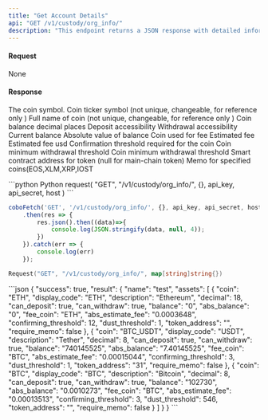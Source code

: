 ```yaml
---
title: "Get Account Details"
api: "GET /v1/custody/org_info/"
description: "This endpoint returns a JSON response with detailed information about the organization associated with the authenticated user's custody wallet."
---
```


#### Request
None

#### Response
<ResponseField name="coin" type="String">The coin symbol.</ResponseField>
<ResponseField name="display_code" type="String">Coin ticker symbol (not unique, changeable, for reference only )</ResponseField>
<ResponseField name="description" type="String">Full name of coin (not unique, changeable, for reference only )</ResponseField>
<ResponseField name="decimal" type="String">Coin balance decimal places</ResponseField>
<ResponseField name="can_deposit" type="Boolean">Deposit accessibility</ResponseField>
<ResponseField name="can_withdraw" type="Boolean">Withdrawal accessibility</ResponseField>
<ResponseField name="Balance" type="String">Current balance</ResponseField>
<ResponseField name="abs_balance" type="String">Absolute value of balance</ResponseField>
<ResponseField name="fee_coin" type="String">Coin used for fee</ResponseField>
<ResponseField name="abs_estimate_fee" type="String">Estimated fee</ResponseField>
<ResponseField name="abs_estimate_fee_usd" type="String">Estimated fee usd</ResponseField>
<ResponseField name="confirming_threshold" type="Int">Confirmation threshold required for the coin</ResponseField>
<ResponseField name="dust_threshold" type="Int">Coin minimum withdrawal threshold</ResponseField>
<ResponseField name="minimum_deposit_threshold" type="String">Coin minimum withdrawal threshold</ResponseField>
<ResponseField name="token_address" type="String">Smart contract address for token (null for main-chain token)</ResponseField>
<ResponseField name="require_memo" type="String">Memo for specified coins(EOS,XLM,XRP,IOST</ResponseField>






<RequestExample>
```python Python
request(
  "GET",
  "/v1/custody/org_info/",
  {},
  api_key,
  api_secret,
  host
)
```

```javascript JavaScript
coboFetch('GET', '/v1/custody/org_info/', {}, api_key, api_secret, host)
    .then(res => {
        res.json().then((data)=>{
            console.log(JSON.stringify(data, null, 4));
        })
    }).catch(err => {
        console.log(err)
    });
```

```go Go
Request("GET", "/v1/custody/org_info/", map[string]string{})
```
</RequestExample>


<ResponseExample>
```json
{
  "success": true,
  "result": {
    "name": "test",
    "assets": [
      {
        "coin": "ETH",
        "display_code": "ETH",
        "description": "Ethereum",
        "decimal": 18,
        "can_deposit": true,
        "can_withdraw": true,
        "balance": "0",
        "abs_balance": "0",
        "fee_coin": "ETH",
        "abs_estimate_fee": "0.0003648",
        "confirming_threshold": 12,
        "dust_threshold": 1,
        "token_address": "",
        "require_memo": false
      },
      {
        "coin": "BTC_USDT",
        "display_code": "USDT",
        "description": "Tether",
        "decimal": 8,
        "can_deposit": true,
        "can_withdraw": true,
        "balance": "740145525",
        "abs_balance": "7.40145525",
        "fee_coin": "BTC",
        "abs_estimate_fee": "0.00015044",
        "confirming_threshold": 3,
        "dust_threshold": 1,
        "token_address": "31",
        "require_memo": false
      },
      {
        "coin": "BTC",
        "display_code": "BTC",
        "description": "Bitcoin",
        "decimal": 8,
        "can_deposit": true,
        "can_withdraw": true,
        "balance": "102730",
        "abs_balance": "0.0010273",
        "fee_coin": "BTC",
        "abs_estimate_fee": "0.00013513",
        "confirming_threshold": 3,
        "dust_threshold": 546,
        "token_address": "",
        "require_memo": false
      }
    ]
  }
}
```
</ResponseExample>